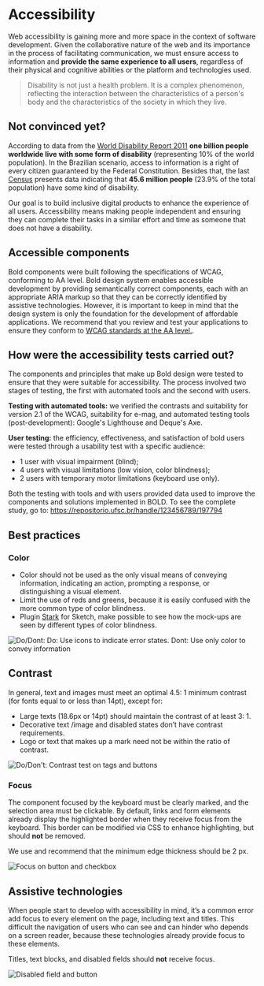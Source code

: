 
# Accessibility

Web accessibility is gaining more and more space in the context of software development. Given the
collaborative nature of the web and its importance in the process of facilitating communication, we must
ensure access to information and **provide the same experience to all users**, regardless of their physical
and cognitive abilities or the platform and technologies used.

<blockquote cite='World Health Organization'>
  <p>
    Disability is not just a health problem. It is a complex phenomenon, reflecting the interaction between the
    characteristics of a person's body and the characteristics of the society in which they live.
  </p>
</blockquote>

## Not convinced yet?

According to data from the [World Disability Report 2011](https://www.who.int/disabilities/world_report/2011/report.pdf) **one billion people worldwide live with some form of disability** (representing 10% of the world population). In the Brazilian scenario, access to information is a right of every citizen guaranteed by the Federal Constitution. Besides that, the last [Census](https://censo2010.ibge.gov.br/resultados/resumo.html) presents data indicating that **45.6 million people** (23.9% of the total population) have some kind of disability.

<Card icon='heartOutline'>
  Our goal is to build inclusive digital products to enhance the experience of all users. Accessibility means making
  people independent and ensuring they can complete their tasks in a similar effort and time as someone that does not
  have a disability.
</Card>

## Accessible components

Bold components were built following the specifications of WCAG, conforming to AA level. Bold design
system enables accessible development by providing semantically correct components, each with an
appropriate ARIA markup so that they can be correctly identified by assistive technologies. However, it is
important to keep in mind that the design system is only the foundation for the development of affordable
applications. We recommend that you review and test your applications to ensure they conform to
[WCAG standards at the AA level.](https://www.w3.org/TR/WCAG20/#conformance).

## How were the accessibility tests carried out?

The components and principles that make up Bold design were tested to ensure that they were suitable for accessibility. The process involved two stages of testing, the first with automated tools and the second with users.

**Testing with automated tools:** we verified the contrasts and suitability for version 2.1 of the WCAG, suitability for e-mag, and automated testing tools (post-development): Google's Lighthouse and Deque's Axe.

**User testing:** the efficiency, effectiveness, and satisfaction of bold users were tested through a usability test with a specific audience:

- 1 user with visual impairment (blind);
- 4 users with visual limitations (low vision, color blindness);
- 2 users with temporary motor limitations (keyboard use only).

Both the testing with tools and with users provided data used to improve the components and solutions implemented in BOLD. To see the complete study, go to: https://repositorio.ufsc.br/handle/123456789/197794

## Best practices

### Color

- Color should not be used as the only visual means of conveying information, indicating an action, prompting a
  response, or distinguishing a visual element.
- Limit the use of reds and greens, because it is easily confused with the more common type of color blindness.
- Plugin [Stark](https://www.getstark.co/) for Sketch, make possible to see how the mock-ups are seen by different
  types of color blindness.

![Do/Don`t: Do: Use icons to indicate error states. Don`t: Use only color to convey information](/image/accessibility-color.png)

## Contrast

In general, text and images must meet an optimal 4.5: 1 minimum contrast (for fonts equal to or less than 14pt), except for:

- Large texts (18.6px or 14pt) should maintain the contrast of at least 3: 1.
- Decorative text /image and disabled states don’t have contrast requirements.
- Logo or text that makes up a mark need not be within the ratio of contrast.

![Do/Don't: Contrast test on tags and buttons](/image/accessibility-contrast.png)

### Focus

The component focused by the keyboard must be clearly marked, and the selection area must be clickable. By default,
links and form elements already display the highlighted border when they receive focus from the keyboard. This border
can be modified via CSS to enhance highlighting, but should **not** be removed.

We use and recommend that the minimum edge thickness should be 2 px.

![Focus on button and checkbox](/image/accessibility-focus.png)

## Assistive technologies

When people start to develop with accessibility in mind, it’s a common error add focus to every element on the page,
including text and titles. This difficult the navigation of users who can see and can hinder who depends on a screen reader,
because these technologies already provide focus to these elements.

Titles, text blocks, and disabled fields should **not** receive focus.

![Disabled field and button](/image/accessibility-assistivetech.png)
